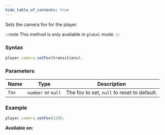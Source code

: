```yaml
---
hide_table_of_contents: true
---
```



Sets the camera fov for the player.

:::note
This method is only available in `global` mode.
:::

### Syntax

```js
player.camera.setFov(transitions);
```

### Parameters

| Name  | Type               | Description                                 |
| ----- | ------------------ | ------------------------------------------- |
| `fov` | `number` or `null` | The fov to set, `null` to reset to default. |

### Example

```js
player.camera.setFov(120);
```

**Available on:** <ClientTag /> <ServerTag />
